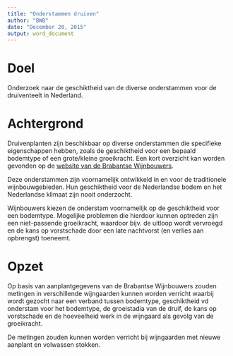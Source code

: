 ```yaml
---
title: "Onderstammen druiven"
author: "BWB"
date: "December 20, 2015"
output: word_document
---
```


# Doel

Onderzoek naar de geschiktheid van de diverse onderstammen voor de druiventeelt in Nederland.

# Achtergrond

Druivenplanten zijn beschikbaar op diverse onderstammen die specifieke eigenschappen hebben, zoals de geschiktheid voor een bepaald bodemtype of een grote/kleine groeikracht. Een kort overzicht kan worden gevonden op de [website van de Brabantse Wijnbouwers](http://www.brabantsewijnbouwers.nl/index.php?section=13&page=132&student=415).

Deze onderstammen zijn voornamelijk ontwikkeld in en voor de traditionele wijnbouwgebieden. Hun geschiktheid voor de Nederlandse bodem en het Nederlandse klimaat zijn nooit onderzocht.

Wijnbouwers kiezen de onderstam voornamelijk op de geschiktheid voor een bodemtype. Mogelijke problemen die hierdoor kunnen optreden zijn een niet-passende groeikracht, waardoor bijv. de uitloop wordt vervroegd en de kans op vorstschade door een late nachtvorst (en verlies aan opbrengst) toeneemt.

# Opzet

Op basis van aanplantgegevens van de Brabantse Wijnbouwers zouden metingen in verschillende wijngaarden kunnen worden verricht waarbij wordt gezocht naar een verband tussen bodemtype, geschiktheid vd onderstam voor het bodemtype, de groeistadia van de druif, de kans op vorstschade en de hoeveelheid werk in de wijngaard als gevolg van de groeikracht.

De metingen zouden kunnen worden verricht bij wijngaarden met nieuwe aanplant en volwassen stokken.

